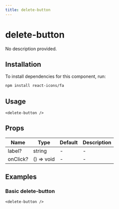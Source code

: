 ```yaml
---
title: delete-button
---
```


# delete-button

No description provided.

## Installation
To install dependencies for this component, run:
```bash
npm install react-icons/fa
```

## Usage
```tsx
<delete-button />
```

## Props
| Name      | Type     | Default | Description                 |
|-----------|----------|---------|-----------------------------|
| label? | string | - | - |
| onClick? | () => void | - | - |

## Examples

### Basic delete-button
```tsx
<delete-button />
```

